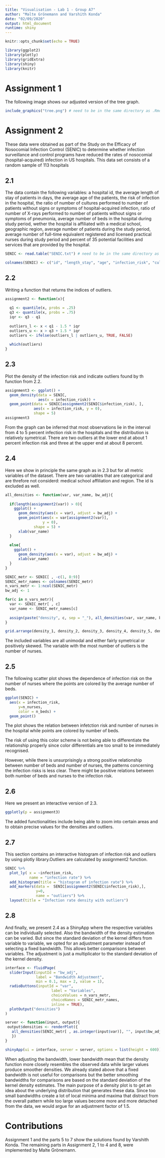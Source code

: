 ```yaml
---
title: "Visualisation - Lab 1 - Group A7"
author: "Malte Grönemann and Varshith Konda"
date: "02/09/2020"
output: html_document
runtime: shiny
---
```


```r
knitr::opts_chunk$set(echo = TRUE)

library(ggplot2)
library(plotly)
library(gridExtra)
library(shiny)
library(knitr)
```

# Assignment 1

The following image shows our adjusted version of the tree graph.

```r
include_graphics("tree.png") # need to be in the same directory as .Rmd
```

# Assignment 2

These data were obtained as part of the Study on the Efficacy of Nosocomial Infection Control (SENIC) to determine whether infection surveillance and control programs have reduced the rates of nosocomial (hospital-acquired) infection in US hospitals. This data set consists of a random sample of 113 hospitals

## 2.1

The data contain the following variables: a hospital id, the average length of stay of patients in days, the average age of the patients, the risk of infection in the hospital, the ratio of number of cultures performed to number of patients without signs or
symptoms of hospital-acquired infection, ratio of number of X-rays performed to number of patients without signs or symptoms of pneumonia, average number of beds in the hospital during study period, wether the hospital is affiliated with a medical school, geographic region, average number of patients during the study period, average number of full-time equivalent registered and licensed practical
nurses during study period and percent of 35 potential facilities and services that are provided by the
hospital.

```r
SENIC <- read.table("SENIC.txt") # need to be in the same directory as .Rmd

colnames(SENIC) <- c("id", "length_stay", "age", "infection_risk", "culturing_ratio", "xray_ratio", "n_beds", "ms_affiliation", "region", "n_patients", "n_nurses", "services")
```

## 2.2

Writing a function that returns the indices of outliers.

```r
assignment2 <- function(x){
  
  q1 <- quantile(x, probs = .25)
  q3 <- quantile(x, probs = .75)
  iqr <- q3 - q1
  
  outliers_l <- x < q1 - 1.5 * iqr
  outliers_u <- x > q3 + 1.5 * iqr
  outliers <- ifelse(outliers_l | outliers_u, TRUE, FALSE)
  
  which(outliers)
}
```

## 2.3

Plot the density of the infection risk and indicate outliers found by th function from 2.2.

```r
assignment3 <- ggplot() +
  geom_density(data = SENIC,
               aes(x = infection_risk)) +
  geom_point(data = SENIC[assignment2(SENIC$infection_risk), ],
             aes(x = infection_risk, y = 0), 
             shape = 5)
assignment3
```

From the graph can be inferred that most observations lie in the interval from 4 to 5 percent infection risk in the hospitals and the distribution is relatively symetrical. There are two outliers at the lower end at about 1 percent infection risk and three at the upper end at about 8 percent.

## 2.4

Here we show in principle the same graph as in 2.3 but for all metric variables of the dataset. There are two variables that are categorical and are threfore not considerd: medical school affiliation and region. The id is excluded as well.

```r
all_densities <- function(var, var_name, bw_adj){
  
  if(length(assignment2(var)) > 0){
    ggplot() +
      geom_density(aes(x = var), adjust = bw_adj) +
      geom_point(aes(x = var[assignment2(var)], 
                 y = 0), 
             shape = 5) +
      xlab(var_name)
  }
  
  else{
    ggplot() +
      geom_density(aes(x = var), adjust = bw_adj) +
      xlab(var_name)
  }
}

SENIC_metr <- SENIC[ , -c(1, 8:9)]
SENIC_metr_names <- colnames(SENIC_metr)
n_vars_metr <- 1:ncol(SENIC_metr)
bw_adj <- 1

for(c in n_vars_metr){
  var <- SENIC_metr[ , c]
  var_name <- SENIC_metr_names[c]
  
  assign(paste("density", c, sep = "_"), all_densities(var, var_name, bw_adj))
}

grid.arrange(density_1, density_2, density_3, density_4, density_5, density_6, density_7, density_8, density_9)
```

The included variables are all unimodal and either fairly symetrical or positively skewed. The variable with the most number of outliers is the number of nurses.

## 2.5

The following scatter plot shows the dependence of infection risk on the number of
nurses where the points are colored by the average number of beds.

```r
ggplot(SENIC) +
  aes(x = infection_risk,
      y=n_nurses,
      color = n_beds) +
  geom_point()
```

The plot shows the relation between infetction risk and number of nurses in the hospital while points are colored by number of beds.

The risk of using this color scheme is not being able to differentiate the relationship properly since color differentials are too small to be immediately recognised. 

However, while there is unsurprisingly a strong positive relationship between number of beds and number of nurses, the patterns concerning the infection risks is less clear. There might be positive relations between both number of beds and nurses to the infection risk.

## 2.6

Here we present an interactive version of 2.3.

```r
ggplotly(p = assignment3)
```

The added functionalities include being able to zoom into certain areas and to obtain precise values for the densities and outliers.



## 2.7

This section contains an interactive histogram of infection risk and outliers by using plotly library.Outliers are calculated by assignment2 function. 

```r
SENIC %>% 
  plot_ly( x = ~infection_risk,
           name = "infection rate") %>%
  add_histogram(title = "histogram of infection rate") %>%
  add_markers(data =  SENIC[assignment2(SENIC$infection_risk),],
              y=0,
              name = "outliers") %>%
  layout(title = "Infection rate density with outliers")
```

## 2.8

And finally, we present 2.4 as a ShinyApp where the respective variables can be individually selected. Also the bandwidth of the density estimation can be varied. But since the standard deviation of the kernel differs from variable to variable, we opted for an adjustment parameter instead of selecting a fixed bandwidth. This allows better comparisons between variables. The adjustment is just a multiplicator to the standard deviation of the kernel density.

```r
interface <- fluidPage(
  sliderInput(inputId = "bw_adj",
              label = "Bandwidth Adjustment",
              min = 0.1, max = 2, value = 1),
  radioButtons(inputId = "var",
                     label = "Variables",
                     choiceValues = n_vars_metr,
                     choiceNames = SENIC_metr_names,
                     inline = TRUE),
  plotOutput("densities")
)

server <- function(input, output){
 output$densities <- renderPlot({
   all_densities(SENIC_metr[ , as.integer(input$var)], "", input$bw_adj)
   })
}

shinyApp(ui = interface, server = server, options = list(height = 600))
```

When adjusting the bandwidth, lower bandwidth mean that the density function more closely resembles the observed data while larger values produce smoother densities. We already stated above that a fixed bandwidth is not useful for comparisons but the better smoothing bandwidths for comparisons are based on the standard deviation of the kernel density estimates. The main purpose of a density plot is to get an idea about the underlying distribution that generates these data. Since too small bandwidths create a lot of local minima and maxima that distract from the overall pattern while too large values become more and more detached from the data, we would argue for an adjustment factor of 1.5.

# Contributions

Assignment 1 and the parts 5 to 7 show the solutions found by Varshith Konda. The remaining parts in Assignment 2, 1 to 4 and 8, were implemented by Malte Grönemann.
